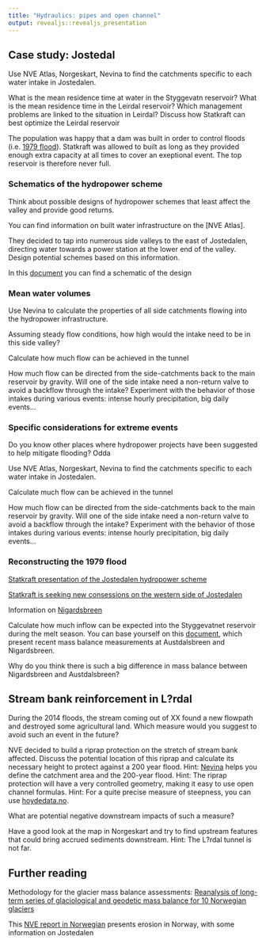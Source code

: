 ```yaml
---
title: "Hydraulics: pipes and open channel"
output: revealjs::revealjs_presentation
---
```


## Case study: Jostedal

Use NVE Atlas, Norgeskart, Nevina to find the catchments specific to each water intake in Jostedalen.

What is the mean residence time at water in the Styggevatn reservoir?
What is the mean residence time in the Leirdal reservoir?
Which management problems are linked to the situation in Leirdal?
Discuss how Statkraft can best optimize the Leirdal reservoir

The population was happy that a dam was built in order to control floods (i.e. [1979 flood](https://www.youtube.com/watch?v=9GDCZ-O6UbA)). Statkraft was allowed to built as long as they provided enough extra capacity at all times to cover an exeptional event. The top reservoir is therefore never full.

### Schematics of the hydropower scheme

Think about possible designs of hydropower schemes that least affect the valley and provide good returns.

You can find information on built water infrastructure on the [NVE Atlas].

They decided to tap into numerous side valleys to the east of Jostedalen, directing water towards a power station at the lower end of the valley. Design potential schemes based on this information.

In this [document](https://www.statkraft.no/globalassets/old-contains-the-old-folder-structure/documents/jostedal-official-assessment-final-10-may-2013_tcm9-27383.pdf) you can find a schematic of the design

### Mean water volumes

Use Nevina to calculate the properties of all side catchments flowing into the hydropower infrastructure.

Assuming steady flow conditions, how high would the intake need to be in this side valley?

Calculate how much flow can be achieved in the tunnel

How much flow can be directed from the side-catchments back to the main reservoir by gravity.
Will one of the side intake need a non-return valve to avoid a backflow through the intake?
Experiment with the behavior of those intakes during various events: intense hourly precipitation, big daily events...

### Specific considerations for extreme events

Do you know other places where hydropower projects have been suggested to help mitigate flooding?
Odda

Use NVE Atlas, Norgeskart, Nevina to find the catchments specific to each water intake in Jostedalen.

Calculate much flow can be achieved in the tunnel

How much flow can be directed from the side-catchments back to the main reservoir by gravity.
Will one of the side intake need a non-return valve to avoid a backflow through the intake?
Experiment with the behavior of those intakes during various events: intense hourly precipitation, big daily events...


### Reconstructing the 1979 flood

[Statkraft presentation of the Jostedalen hydropower scheme](https://www.statkraft.com/energy-sources/Power-plants/Norway/Jostedal/)

[Statkraft is seeking new consessions on the western side of Jostedalen](https://www.statkraft.no/media/pressemeldinger/Pressemeldinger-arkiv/2012/statkraft-skrinlegger-overforing-av-vestsideelvene-i-jostedalen/)


Information on [Nigardsbreen](https://www.nve.no/hydrologi/bre/bremalinger/massebalansemalinger/nigardsbreen)


Calculate how much inflow can be expected into the Styggevatnet reservoir during the melt season.
You can base yourself on this [document](http://publikasjoner.nve.no/rapport/2017/rapport2017_76.pdf), which present recent mass balance measurements at Austdalsbreen and Nigardsbreen.

Why do you think there is such a big difference in mass balance between Nigardsbreen and Austdalsbreen?

## Stream bank reinforcement in L?rdal

During the 2014 floods, the stream coming out of XX found a new flowpath and destroyed some agricultural land.
Which measure would you suggest to avoid such an event in the future?

NVE decided to build a riprap protection on the stretch of stream bank affected.
Discuss the potential location of this riprap and calculate its necessary height to protect against a 200 year flood.
Hint: [Nevina](www.nevina.nve.no) helps you define the catchment area and the 200-year flood.
Hint: The riprap protection will have a very controlled geometry, making it easy to use open channel formulas.
Hint: For a quite precise measure of steepness, you can use [hoydedata.no](www.hoydedata.no).

What are potential negative downstream impacts of such a measure?

Have a good look at the map in Norgeskart and try to find upstream features that could bring accrued sediments downstream.
Hint: The L?rdal tunnel is not far.

## Further reading

Methodology for the glacier mass balance assessments: [Reanalysis of long-term series of glaciological and geodetic mass balance for 10 Norwegian glaciers](https://www.the-cryosphere.net/10/535/2016/tc-10-535-2016.pdf)

This [NVE report in Norwegian](http://publikasjoner.nve.no/hydra/rapport/mi05.pdf) presents erosion in Norway, with some information on Jostedalen
    